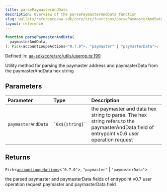```yaml
---
title: parsePaymasterAndData
description: Overview of the parsePaymasterAndData function
slug: wallets/reference/aa-sdk/core/src/functions/parsePaymasterAndData
layout: reference
---
```


```ts
function parsePaymasterAndData(
  paymasterAndData,
): Pick<accountLoupeActions<"0.7.0">, "paymaster" | "paymasterData">;
```

Defined in: [aa-sdk/core/src/utils/userop.ts:199](https://github.com/alchemyplatform/aa-sdk/blob/923a52171f7246172caf350853843e6680197da9/aa-sdk/core/src/utils/userop.ts#L199)

Utility method for parsing the paymaster address and paymasterData from the paymasterAndData hex string

## Parameters

| Parameter          | Type                | Description                                                                                                                               |
| :----------------- | :------------------ | :---------------------------------------------------------------------------------------------------------------------------------------- |
| `paymasterAndData` | `` `0x${string}` `` | the paymaster and data hex string to parse. The hex string refers to the paymasterAndData field of entrypoint v0.6 user operation request |

## Returns

`Pick`\<[`accountLoupeActions`](../../../../account-kit/core/src/variables/accountLoupeActions.mdx)\<`"0.7.0"`>, `"paymaster"` | `"paymasterData"`>

the parsed paymaster and paymasterData fields of entrypoint v0.7 user operation request paymaster and paymasterData field

